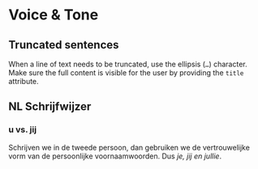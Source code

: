 <Meta title="Guidelines/Voice & Tone" />

# Voice & Tone

## Truncated sentences
When a line of text needs to be truncated, use the ellipsis (`…`) character.
Make sure the full content is visible for the user by providing the `title` attribute.

## NL Schrijfwijzer
### u vs. jij
Schrijven we in de tweede persoon, dan gebruiken we de vertrouwelijke vorm van de persoonlijke voornaamwoorden.
Dus *je, jij en jullie*.
